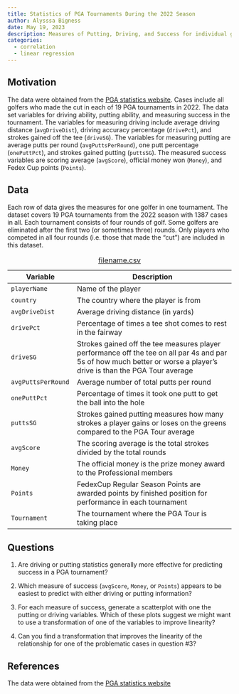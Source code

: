 ```yaml
---
title: Statistics of PGA Tournaments During the 2022 Season
author: Alysssa Bigness
date: May 19, 2023
description: Measures of Putting, Driving, and Success for individual golfers in 19 professional tournaments in 2022 
categories:
  - correlation
  - linear regression
---
```


## Motivation

The data were obtained from the [PGA statistics website](https://www.pgatour.com/stats){target="_blank"}. Cases include all golfers who made the cut in each of 19 PGA tournaments in 2022. The data set variables for driving ability, putting ability, and measuring success in the tournament. The variables for measuring driving include average driving distance (`avgDriveDist`), driving accuracy percentage (`drivePct`), and strokes gained off the tee (`driveSG`). The variables for measuring putting are average putts per round (`avgPuttsPerRound`), one putt percentage (`onePuttPct`), and strokes gained putting (`puttsSG`). The measured success variables are scoring average (`avgScore`), official money won (`Money`), and Fedex Cup points (`Points`).

## Data

Each row of data gives the measures for one golfer in one tournament. The dataset covers 19 PGA tournaments from the 2022 season with 1387 cases in all. Each tournament consists of four rounds of golf. Some golfers are eliminated after the first two (or sometimes three) rounds. Only players who competed in all four rounds (i.e. those that made the "cut") are included in this dataset.

| Variable           | Description                                                                                                                                                           |
|---------------------|---------------------------------------------------|
| `playerName`       | Name of the player                                                                                                                                                    |
| `country`          | The country where the player is from                                                                                                                                  |
| `avgDriveDist`     | Average driving distance (in yards)                                                                                                                                   |
| `drivePct`         | Percentage of times a tee shot comes to rest in the fairway                                                                                                           |
| `driveSG`          | Strokes gained off the tee measures player performance off the tee on all par 4s and par 5s of how much better or worse a player's drive is than the PGA Tour average |
| `avgPuttsPerRound` | Average number of total putts per round                                                                                                                               |
| `onePuttPct`       | Percentage of times it took one putt to get the ball into the hole                                                                                                    |
| `puttsSG`          | Strokes gained putting measures how many strokes a player gains or loses on the greens compared to the PGA Tour average                                               |
| `avgScore`         | The scoring average is the total strokes divided by the total rounds                                                                                                  |
| `Money`            | The official money is the prize money award to the Professional members                                                                                               |
| `Points`           | FedexCup Regular Season Points are awarded points by finished position for performance in each tournament                                                             |
| `Tournament`       | The tournament where the PGA Tour is taking place                                                                                                                     |

: [filename.csv](../data/PGA2022.csv)

## Questions

1.  Are driving or putting statistics generally more effective for predicting success in a PGA tournament?

2.  Which measure of success (`avgScore`, `Money`, or `Points`) appears to be easiest to predict with either driving or putting information?

3.  For each measure of success, generate a scatterplot with one the putting or driving variables. Which of these plots suggest we might want to use a transformation of one of the variables to improve linearity?

4.  Can you find a transformation that improves the linearity of the relationship for one of the problematic cases in question #3?

## References

The data were obtained from the [PGA statistics website](https://www.pgatour.com/stats){target="_blank"}
